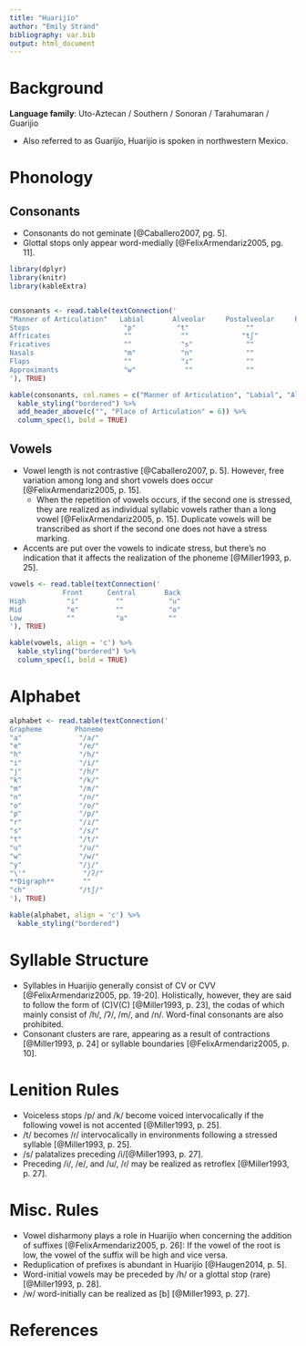 ```yaml
---
title: "Huarijío"
author: "Emily Strand"
bibliography: var.bib
output: html_document
---
```

# Background

**Language family**: Uto-Aztecan / Southern / Sonoran / Tarahumaran / Guarijio

* Also referred to as Guarijío, Huarijío is spoken in northwestern Mexico.

# Phonology

## Consonants

* Consonants do not geminate [@Caballero2007, pg. 5].
* Glottal stops only appear word-medially [@FelixArmendariz2005, pg. 11].

```r

library(dplyr)
library(knitr)
library(kableExtra)


consonants <- read.table(textConnection('
"Manner of Articulation"   Labial       Alveolar     Postalveolar     Palatal     Velar      Glottal    
Stops                       "p"          "t"              ""             ""        "k"         "ʔ"
Affricates                  ""            ""             "tʃ"            ""        ""          ""
Fricatives                  ""            "s"             ""             ""        "h"         ""
Nasals                      "m"           "n"             ""             ""        ""          ""
Flaps                       ""            "ɾ"             ""             ""        ""          ""
Approximants                "w"            ""             ""             "j"       ""          ""
'), TRUE)

kable(consonants, col.names = c("Manner of Articulation", "Labial", "Alveolar", "Postalveolar", "Palatal", "Velar", "Glottal"), align = 'c') %>%
  kable_styling("bordered") %>%
  add_header_above(c("", "Place of Articulation" = 6)) %>%
  column_spec(1, bold = TRUE)
```

## Vowels

* Vowel length is not contrastive [@Caballero2007, p. 5]. However, free variation among long and short vowels does occur [@FelixArmendariz2005, p. 15].
    - When the repetition of vowels occurs, if the second one is stressed, they are realized as individual syllabic vowels rather than a long vowel [@FelixArmendariz2005, p. 15]. Duplicate vowels will be transcribed as short if the second one does not have a stress marking.
* Accents are put over the vowels to indicate stress, but there's no indication that it affects the realization of the phoneme [@Miller1993, p. 25].

```r

vowels <- read.table(textConnection('
             Front      Central       Back
High          "i"         ""           "u"
Mid           "e"         ""           "o"
Low           ""          "a"          ""
'), TRUE)

kable(vowels, align = 'c') %>%
  kable_styling("bordered") %>%
  column_spec(1, bold = TRUE)
```      

# Alphabet

```r

alphabet <- read.table(textConnection('
Grapheme        Phoneme
"a"              "/a/"  
"e"              "/e/"  
"h"              "/h/"  
"i"              "/i/"  
"j"              "/h/"  
"k"              "/k/"  
"m"              "/m/"  
"n"              "/n/"  
"o"              "/o/"  
"p"              "/p/"  
"r"              "/ɾ/"  
"s"              "/s/"  
"t"              "/t/"  
"u"              "/u/"  
"w"              "/w/"  
"y"              "/j/"  
"\'"              "/ʔ/"  
**Digraph**       ""
"ch"             "/tʃ/"  
'), TRUE)

kable(alphabet, align = 'c') %>%
  kable_styling("bordered")
```

# Syllable Structure

* Syllables in Huarijío generally consist of CV or CVV [@FelixArmendariz2005, pp. 19-20]. Holistically, however, they are said to follow the form of (C)V(C) [@Miller1993, p. 23], the codas of which mainly consist of /h/, /ʔ/, /m/, and /n/. Word-final consonants are also prohibited.
* Consonant clusters are rare, appearing as a result of contractions [@Miller1993, p. 24] or syllable boundaries [@FelixArmendariz2005, p. 10].

# Lenition Rules

* Voiceless stops /p/ and /k/ become voiced intervocalically if the following vowel is not accented [@Miller1993, p. 25].
* /t/ becomes /ɾ/ intervocalically in environments following a stressed syllable [@Miller1993, p. 25].
* /s/ palatalizes preceding /i/[@Miller1993, p. 27].
* Preceding /i/, /e/, and /u/, /ɾ/ may be realized as retroflex [@Miller1993, p. 27].

# Misc. Rules

* Vowel disharmony plays a role in Huarijío when concerning the addition of suffixes [@FelixArmendariz2005, p. 26]: If the vowel of the root is low, the vowel of the suffix will be high and vice versa.
* Reduplication of prefixes is abundant in Huarijío [@Haugen2014, p. 5].
* Word-initial vowels may be preceded by /h/ or a glottal stop (rare) [@Miller1993, p. 28].
* /w/ word-initially can be realized as [b] [@Miller1993, p. 27].

# References
